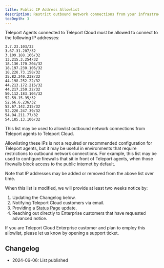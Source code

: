 ```yaml
---
title: Public IP Address Allowlist
description: Restrict outbound network connections from your infrastructure to Teleport Cloud.
tocDepth: 3
---
```


Teleport Agents connected to Teleport Cloud must be allowed to connect to the following IP addresses:

```
3.7.23.103/32
3.67.31.207/32
3.109.188.166/32
13.215.3.254/32
18.136.170.204/32
18.197.230.105/32
18.228.73.158/32
35.82.240.238/32
44.198.252.22/32
44.213.172.215/32
44.217.250.22/32
50.112.183.104/32
52.59.15.95/32
52.66.6.236/32
52.67.142.215/32
52.220.247.39/32
54.94.211.77/32
54.185.13.106/32
```

This list may be used to allowlist outbound network connections from Teleport agents to Teleport Cloud.

Allowlisting these IPs is not a required or recommended configuration for Teleport agents, but it may be useful in environments that require restrictions to outbound network connections.
For example, this list may be used to configure firewalls that sit in front of Teleport agents, when those firewalls block access to the public internet by default.

<Notice type="warning">
Note that IP addresses may be added or removed from the above list over time.
</Notice>

When this list is modified, we will provide at least two weeks notice by:
1. Updating the Changelog below.
2. Notifying Teleport Cloud customers via email.
3. Providing a [Status Page](https://status.teleport.sh/) update.
4. Reaching out directly to Enterprise customers that have requested advanced notice.

<Notice type="warning">
If you are Teleport Cloud Enterprise customer and plan to employ this allowlist, please let us know by opening a support ticket.
</Notice>

## Changelog

- 2024-06-06: List published
